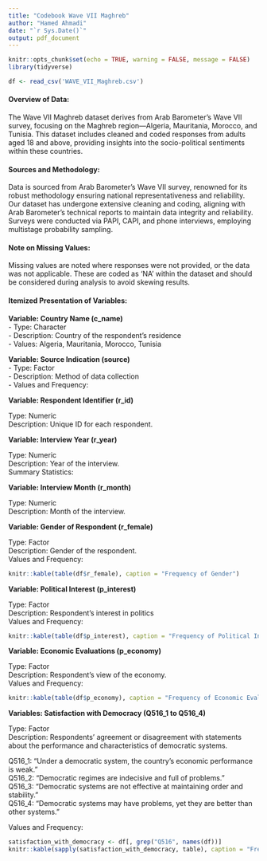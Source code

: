 ```yaml
---
title: "Codebook Wave VII Maghreb"
author: "Hamed Ahmadi"
date: "`r Sys.Date()`"
output: pdf_document
---
```


```r
knitr::opts_chunk$set(echo = TRUE, warning = FALSE, message = FALSE)
library(tidyverse)
```

```r
df <- read_csv('WAVE_VII_Maghreb.csv')
```

#### Overview of Data:
The Wave VII Maghreb dataset derives from Arab Barometer's Wave VII survey, focusing on the Maghreb region—Algeria, Mauritania, Morocco, and Tunisia. This dataset includes cleaned and coded responses from adults aged 18 and above, providing insights into the socio-political sentiments within these countries.

#### Sources and Methodology:
Data is sourced from Arab Barometer's Wave VII survey, renowned for its robust methodology ensuring national representativeness and reliability. Our dataset has undergone extensive cleaning and coding, aligning with Arab Barometer's technical reports to maintain data integrity and reliability. Surveys were conducted via PAPI, CAPI, and phone interviews, employing multistage probability sampling.

#### Note on Missing Values:
Missing values are noted where responses were not provided, or the data was not applicable. These are coded as 'NA' within the dataset and should be considered during analysis to avoid skewing results.

#### Itemized Presentation of Variables:  

**Variable: Country Name (c_name)**  
- Type: Character  
- Description: Country of the respondent's residence  
- Values: Algeria, Mauritania, Morocco, Tunisia  


**Variable: Source Indication (source)**  
- Type: Factor  
- Description: Method of data collection  
- Values and Frequency:  

**Variable: Respondent Identifier (r_id)**  

Type: Numeric  
Description: Unique ID for each respondent.  

**Variable: Interview Year (r_year)**  

Type: Numeric  
Description: Year of the interview.  
Summary Statistics:  


**Variable: Interview Month (r_month)**  

Type: Numeric  
Description: Month of the interview.  


**Variable: Gender of Respondent (r_female)**  

Type: Factor  
Description: Gender of the respondent.  
Values and Frequency:  

```r
knitr::kable(table(df$r_female), caption = "Frequency of Gender")
```


**Variable: Political Interest (p_interest)**  

Type: Factor  
Description: Respondent's interest in politics   
Values and Frequency:     

```r
knitr::kable(table(df$p_interest), caption = "Frequency of Political Interest Levels")
```


**Variable: Economic Evaluations (p_economy)**  

Type: Factor  
Description: Respondent's view of the economy.  
Values and Frequency:  

```r
knitr::kable(table(df$p_economy), caption = "Frequency of Economic Evaluations")
```



**Variables: Satisfaction with Democracy (Q516_1 to Q516_4)**  

Type: Factor  
Description: Respondents' agreement or disagreement with statements about the performance and characteristics of democratic systems.

Q516_1: "Under a democratic system, the country's economic performance is weak."  
Q516_2: "Democratic regimes are indecisive and full of problems."  
Q516_3: "Democratic systems are not effective at maintaining order and stability."  
Q516_4: "Democratic systems may have problems, yet they are better than other systems."  

Values and Frequency:  

```r

satisfaction_with_democracy <- df[, grep("Q516", names(df))]
knitr::kable(sapply(satisfaction_with_democracy, table), caption = "Frequency of Satisfaction with Democracy")

```



